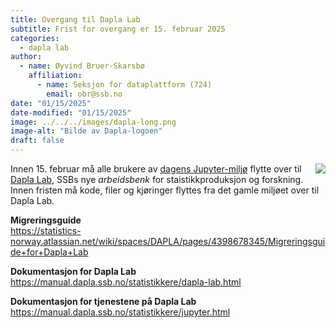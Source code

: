 ```yaml
---
title: Overgang til Dapla Lab
subtitle: Frist for overgang er 15. februar 2025  
categories:
  - dapla lab
author:
  - name: Øyvind Bruer-Skarsbø
    affiliation: 
      - name: Seksjon for dataplattform (724)
        email: obr@ssb.no
date: "01/15/2025"
date-modified: "01/15/2025"
image: ../../../images/dapla-long.png
image-alt: "Bilde av Dapla-logoen"
draft: false
---
```


![](../../../images/dapla-long.png){style="max-width: 30%; float: right;" fig-alt="Dapla logo"}
Innen 15. februar må alle brukere av [dagens Jupyter-miljø](https://jupyter.dapla.ssb.no/) flytte over til [Dapla Lab](../../../statistikkere/dapla-lab.qmd), SSBs nye *arbeidsbenk* for staistikkproduksjon og forskning. Innen fristen må  kode, filer og kjøringer flyttes fra det gamle miljøet over til Dapla Lab. 



**Migreringsguide**  
<https://statistics-norway.atlassian.net/wiki/spaces/DAPLA/pages/4398678345/Migreringsguide+for+Dapla+Lab>

**Dokumentasjon for Dapla Lab**  
<https://manual.dapla.ssb.no/statistikkere/dapla-lab.html>

**Dokumentasjon for tjenestene på Dapla Lab**  
<https://manual.dapla.ssb.no/statistikkere/jupyter.html>



